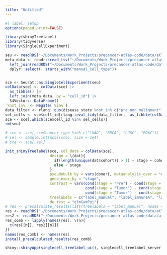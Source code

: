 ```yaml
---
title: "Untitled"
---
```



```r
#| label: setup
options(paged.print=FALSE)
```


```r
library(shinyTreelabel)
library(tidyverse)
library(SingleCellExperiment)
```


```r
seu <- readRDS("~/Documents/Work_Projects/precancer-atlas-code/data/atlas_data/main_seurat_data.RDS")
meta_data <- readr::read_tsv("~/Documents/Work_Projects/precancer-atlas-code/data/atlas_data/meta_data.tsv.gz") |>
  left_join(readRDS("~/Documents/Work_Projects/precancer-atlas-code/data/atlas_data/all_treelabels.RDS"), by = "cell_id") |>
  dplyr::select(- starts_with("manual_cell_type"))


sce <- Seurat::as.SingleCellExperiment(seu)
colData(sce) <- colData(sce) |>
  as_tibble() |>
  left_join(meta_data, by = "cell_id") |>
  S4Vectors::DataFrame()
`%not_in%` <- Negate(`%in%`)
data_filter <- rlang::quo(disease_state %not_in% c("pre_non_malignant", "pre_virus") & cancer != "LIHC")
sel_cells <- sce$cell_id[rlang::eval_tidy(data_filter,  as_tibble(colData(sce)))]
sce <- sce[,which(sce$cell_id %in% sel_cells)]
rm(seu)
```

```r
# sce <- sce[,sce$cancer_type %in% c("LUAD", "BRCA", "LUSC", "PDAC")]
# sel <- sample.int(ncol(sce), size = 1e4)
# sce <- sce[,sel]
```


```r
init_shinyTreelabel(sce, col_data = colData(sce), 
                    design = \(dat){
                      if(length(unique(dat$cohort)) > 1) ~ stage + cohort
                      else ~ stage
                    },
                    pseudobulk_by = vars(donor), metaanalysis_over = "cancer",
                    gene_expr_by = "stage",
                    contrast = vars(cond(stage = "Pre") - cond(stage = "Normal"),
                                    cond(stage = "Tumor") - cond(stage = "Normal"),
                                    cond(stage = "Tumor") - cond(stage = "Pre")),
                    treelabels = c("label_manual", "label_immuneA", "label_lung", "label_tilC"),
                    de_test = "glmGamPoi")
# res <- precalculate_results(list(treelabels = "label_manual", nodes = c("root", "Treg"))) 
res <- readRDS("~/Documents/Work_Projects/precancer-atlas-code/data/atlas_data/shinyTreelabel_precalc_result.RDS")
res2 <- readRDS("~/Documents/Work_Projects/precancer-atlas-code/data/atlas_data/shinyTreelabel_precalc_result_lung.RDS")
res_comb <- lapply(names(res), \(n){
  c(res[[n]], res2[[n]])
})
names(res_comb) <- names(res)
install_precalculated_results(res_comb)
```



```r
shiny::shinyApp(singlecell_treelabel_ui(), singlecell_treelabel_server)
```

